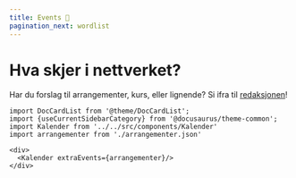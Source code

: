 ```yaml
---
title: Events 🎉
pagination_next: wordlist
---
```


# Hva skjer i nettverket?

Har du forslag til arrangementer, kurs, eller lignende? Si ifra til [redaksjonen](https://teamkatalog.nav.no/team/b5915f11-0740-4a2e-b767-6ac5c407e9c7)!

```mdx-code-block
import DocCardList from '@theme/DocCardList';
import {useCurrentSidebarCategory} from '@docusaurus/theme-common';
import Kalender from '../../src/components/Kalender'
import arrangementer from './arrangementer.json'

<div>
  <Kalender extraEvents={arrangementer}/>
</div>
```
